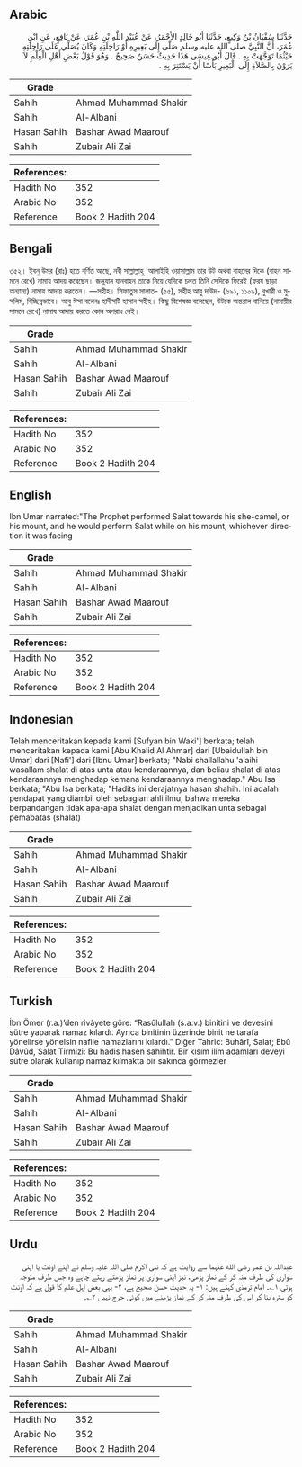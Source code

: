 ## Arabic


<div dir="rtl" lang="ar" style={{fontSize:'larger',backgroundColor:'#f8f9fa',padding:20}}>
حَدَّثَنَا سُفْيَانُ بْنُ وَكِيعٍ، حَدَّثَنَا أَبُو خَالِدٍ الأَحْمَرُ، عَنْ عُبَيْدِ اللَّهِ بْنِ عُمَرَ، عَنْ نَافِعٍ، عَنِ ابْنِ عُمَرَ، أَنَّ النَّبِيَّ صلى الله عليه وسلم صَلَّى إِلَى بَعِيرِهِ أَوْ رَاحِلَتِهِ وَكَانَ يُصَلِّي عَلَى رَاحِلَتِهِ حَيْثُمَا تَوَجَّهَتْ بِهِ ‏.‏ قَالَ أَبُو عِيسَى هَذَا حَدِيثٌ حَسَنٌ صَحِيحٌ ‏.‏ وَهُوَ قَوْلُ بَعْضِ أَهْلِ الْعِلْمِ لاَ يَرَوْنَ بِالصَّلاَةِ إِلَى الْبَعِيرِ بَأْسًا أَنْ يَسْتَتِرَ بِهِ ‏.‏
</div>
<div style={{backgroundColor:'#f8f9fa',padding:20, marginBottom: 10}}><table> <thead> <tr> <th>Grade</th> <th></th> </tr> </thead> <tbody> <tr><td>Sahih</td><td>Ahmad Muhammad Shakir</td></tr><tr><td>Sahih</td><td>Al-Albani</td></tr><tr><td>Hasan Sahih</td><td>Bashar Awad Maarouf</td></tr><tr><td>Sahih</td><td>Zubair Ali Zai</td></tr></tbody></table><table> <thead> <tr> <th>References:</th> <th></th> </tr> </thead> <tbody><tr><td>Hadith No</td><td>352</td></tr><tr><td>Arabic No</td><td>352</td></tr><tr><td>Reference</td><td>Book 2 Hadith 204</td></tr></tbody></table></div>

## Bengali


<div dir="ltr" lang="bn" style={{fontSize:'larger',backgroundColor:'#f8f9fa',padding:20}}>
৩৫২। ইবনু উমর (রাঃ) হতে বর্ণিত আছে, নবী সাল্লাল্লাহু 'আলাইহি ওয়াসাল্লাম তার উট অথবা বাহনের দিকে (বাহন সামনে রেখে) নামায আদয় করেছেন। জন্তুযান যানবাহন তাকে নিয়ে যেদিকে চলত তিনি সেদিকে ফিরেই (ফরয ছাড়া অন্যান্য) নামায আদায় করতেন। —সহীহ। সিফাতুস সালাত- (৫৫), সহীহ আবু দাউদ- (৬৯১, ১১০৯), বুখারী ও মুসলিম, বিচ্ছিন্নভাবে। আবু ঈসা বলেনঃ হাদীসটি হাসান সহীহ। কিছু বিশেষজ্ঞ বলেছেন, উটকে অন্তরাল বানিয়ে (নামায়ীর সামনে রেখে) নামায আদায় করতে কোন অপরাধ নেই।
</div>
<div style={{backgroundColor:'#f8f9fa',padding:20, marginBottom: 10}}><table> <thead> <tr> <th>Grade</th> <th></th> </tr> </thead> <tbody> <tr><td>Sahih</td><td>Ahmad Muhammad Shakir</td></tr><tr><td>Sahih</td><td>Al-Albani</td></tr><tr><td>Hasan Sahih</td><td>Bashar Awad Maarouf</td></tr><tr><td>Sahih</td><td>Zubair Ali Zai</td></tr></tbody></table><table> <thead> <tr> <th>References:</th> <th></th> </tr> </thead> <tbody><tr><td>Hadith No</td><td>352</td></tr><tr><td>Arabic No</td><td>352</td></tr><tr><td>Reference</td><td>Book 2 Hadith 204</td></tr></tbody></table></div>

## English


<div dir="ltr" lang="en" style={{fontSize:'larger',backgroundColor:'#f8f9fa',padding:20}}>
Ibn Umar narrated:"The Prophet performed Salat towards his she-camel, or his mount, and he would perform Salat while on his mount, whichever direction it was facing
</div>
<div style={{backgroundColor:'#f8f9fa',padding:20, marginBottom: 10}}><table> <thead> <tr> <th>Grade</th> <th></th> </tr> </thead> <tbody> <tr><td>Sahih</td><td>Ahmad Muhammad Shakir</td></tr><tr><td>Sahih</td><td>Al-Albani</td></tr><tr><td>Hasan Sahih</td><td>Bashar Awad Maarouf</td></tr><tr><td>Sahih</td><td>Zubair Ali Zai</td></tr></tbody></table><table> <thead> <tr> <th>References:</th> <th></th> </tr> </thead> <tbody><tr><td>Hadith No</td><td>352</td></tr><tr><td>Arabic No</td><td>352</td></tr><tr><td>Reference</td><td>Book 2 Hadith 204</td></tr></tbody></table></div>

## Indonesian


<div dir="ltr" lang="id" style={{fontSize:'larger',backgroundColor:'#f8f9fa',padding:20}}>
Telah menceritakan kepada kami [Sufyan bin Waki'] berkata; telah menceritakan kepada kami [Abu Khalid Al Ahmar] dari [Ubaidullah bin Umar] dari [Nafi'] dari [Ibnu Umar] berkata; "Nabi shallallahu 'alaihi wasallam shalat di atas unta atau kendaraannya, dan beliau shalat di atas kendaraannya menghadap kemana kendaraannya menghadap." Abu Isa berkata; "Abu Isa berkata; "Hadits ini derajatnya hasan shahih. Ini adalah pendapat yang diambil oleh sebagian ahli ilmu, bahwa mereka berpandangan tidak apa-apa shalat dengan menjadikan unta sebagai pemabatas (shalat)
</div>
<div style={{backgroundColor:'#f8f9fa',padding:20, marginBottom: 10}}><table> <thead> <tr> <th>Grade</th> <th></th> </tr> </thead> <tbody> <tr><td>Sahih</td><td>Ahmad Muhammad Shakir</td></tr><tr><td>Sahih</td><td>Al-Albani</td></tr><tr><td>Hasan Sahih</td><td>Bashar Awad Maarouf</td></tr><tr><td>Sahih</td><td>Zubair Ali Zai</td></tr></tbody></table><table> <thead> <tr> <th>References:</th> <th></th> </tr> </thead> <tbody><tr><td>Hadith No</td><td>352</td></tr><tr><td>Arabic No</td><td>352</td></tr><tr><td>Reference</td><td>Book 2 Hadith 204</td></tr></tbody></table></div>

## Turkish


<div dir="ltr" lang="tr" style={{fontSize:'larger',backgroundColor:'#f8f9fa',padding:20}}>
İbn Ömer (r.a.)’den rivâyete göre: “Rasûlullah (s.a.v.) binitini ve devesini sütre yaparak namaz kılardı. Ayrıca binitinin üzerinde binit ne tarafa yönelirse yönelsin nafile namazlarını kılardı.” Diğer Tahric: Buhârî, Salat; Ebû Dâvûd, Salat Tirmîzî: Bu hadis hasen sahihtir. Bir kısım ilim adamları deveyi sütre olarak kullanıp namaz kılmakta bir sakınca görmezler
</div>
<div style={{backgroundColor:'#f8f9fa',padding:20, marginBottom: 10}}><table> <thead> <tr> <th>Grade</th> <th></th> </tr> </thead> <tbody> <tr><td>Sahih</td><td>Ahmad Muhammad Shakir</td></tr><tr><td>Sahih</td><td>Al-Albani</td></tr><tr><td>Hasan Sahih</td><td>Bashar Awad Maarouf</td></tr><tr><td>Sahih</td><td>Zubair Ali Zai</td></tr></tbody></table><table> <thead> <tr> <th>References:</th> <th></th> </tr> </thead> <tbody><tr><td>Hadith No</td><td>352</td></tr><tr><td>Arabic No</td><td>352</td></tr><tr><td>Reference</td><td>Book 2 Hadith 204</td></tr></tbody></table></div>

## Urdu


<div dir="rtl" lang="ur" style={{fontSize:'larger',backgroundColor:'#f8f9fa',padding:20}}>
عبداللہ بن عمر رضی الله عنہما سے روایت ہے کہ نبی اکرم صلی اللہ علیہ وسلم نے اپنے اونٹ یا اپنی سواری کی طرف منہ کر کے نماز پڑھی، نیز اپنی سواری پر نماز پڑھتے رہتے چاہے وہ جس طرف متوجہ ہوتی ۱؎۔ امام ترمذی کہتے ہیں: ۱- یہ حدیث حسن صحیح ہے، ۲- یہی بعض اہل علم کا قول ہے کہ اونٹ کو سترہ بنا کر اس کی طرف منہ کر کے نماز پڑھنے میں کوئی حرج نہیں ۲؎۔
</div>
<div style={{backgroundColor:'#f8f9fa',padding:20, marginBottom: 10}}><table> <thead> <tr> <th>Grade</th> <th></th> </tr> </thead> <tbody> <tr><td>Sahih</td><td>Ahmad Muhammad Shakir</td></tr><tr><td>Sahih</td><td>Al-Albani</td></tr><tr><td>Hasan Sahih</td><td>Bashar Awad Maarouf</td></tr><tr><td>Sahih</td><td>Zubair Ali Zai</td></tr></tbody></table><table> <thead> <tr> <th>References:</th> <th></th> </tr> </thead> <tbody><tr><td>Hadith No</td><td>352</td></tr><tr><td>Arabic No</td><td>352</td></tr><tr><td>Reference</td><td>Book 2 Hadith 204</td></tr></tbody></table></div>